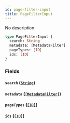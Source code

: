 ```yaml
---
id: page-filter-input
title: PageFilterInput
---
```


No description

```graphql
type PageFilterInput {
  search: String
  metadata: [MetadataFilter]
  pageTypes: [ID]
  ids: [ID]
}
```

### Fields

#### `search` ([`String`](/developer/api-reference/scalars/string))

#### `metadata` ([`[MetadataFilter]`](/developer/api-reference/inputs/metadata-filter))

#### `pageTypes` ([`[ID]`](/developer/api-reference/scalars/id))

#### `ids` ([`[ID]`](/developer/api-reference/scalars/id))

